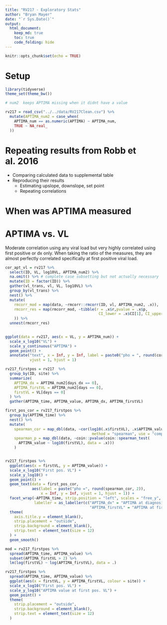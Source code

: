 ```yaml
---
title: "RV217 - Exploratory Stats"
author: "Bryan Mayer"
date: "`r Sys.Date()`"
output: 
  html_document:
    keep_md: true
    toc: true
    code_folding: hide
---
```


```r
knitr::opts_chunk$set(echo = TRUE)
```


<!---
Creation Date: 07/10/2019
Creation Author: Bryan Mayer
--->



# Setup

```r
library(tidyverse)
theme_set(theme_bw())

# num2  keeps APTIMA missing when it didnt have a value 

rv217 = read_csv("../../data/RV217Clean.csv") %>%
  mutate(APTIMA_num2 = case_when(
    APTIMA_num == as.numeric(APTIMA) ~ APTIMA_num,
    TRUE ~ NA_real_
  ))

```


# Repeating results from Robb et al. 2016

- Comparing calculated data to supplemental table
- Reproducing their results
  - Estimating upslope, downslope, set point
  - Repeating correlations

# When was APTIMA measured



# APTIMA vs. VL

Moderate correlation using any viral load but very highly correlated using first positive or dx only. When taking the ratio of the measures, they are almost perfectly correlated specifically at first positive viral load.

```r

cor_apt_vl = rv217 %>%
  select(ID, VL, log10VL, APTIMA_num2) %>%
  na.omit() %>% # complete case subsetting but not actually necessary
  mutate(ID = factor(ID)) %>%
  gather(vl_trans, vl, VL, log10VL) %>%
  group_by(vl_trans) %>%
  nest() %>%
  mutate(
    rmcorr_mod = map(data, ~rmcorr::rmcorr(ID, vl, APTIMA_num2, .x)),
    rmcorr_res = map(rmcorr_mod, ~tibble(r = .x$r,pvalue = .x$p, 
                                          CI_lower = .x$CI[1], CI_upper = .x$CI[2])
    )) %>%
  unnest(rmcorr_res)
  

ggplot(data = rv217, aes(x = VL, y = APTIMA_num)) +
  scale_x_log10("VL") +
  scale_y_continuous("APTIMA") +
  geom_point() +
  annotate("text", x = Inf, y = Inf, label = paste0("pho = ", round(cor_apt_vl$r[2], 2)),
           vjust = 1, hjust = 1)

```


```r

rv217_firstpos = rv217  %>%
  group_by(ID, site) %>%
  summarize(
    APTIMA_dx = APTIMA_num2[days_dx == 0],
    APTIMA_firstVL = APTIMA_num2[days == 0],
    firstVL = VL[days == 0]
  ) %>%
  gather(APTIMA_time, APTIMA_value, APTIMA_dx, APTIMA_firstVL)

first_pos_cor = rv217_firstpos %>%
  group_by(APTIMA_time) %>%
  nest() %>%
  mutate(
    spearman_cor = map_dbl(data, ~cor(log10(.x$firstVL), .x$APTIMA_value, 
                                       method = "spearman", use = "complete.obs")),
    spearman_p = map_dbl(data, ~coin::pvalue(coin::spearman_test(
      APTIMA_value ~ log10(firstVL), data = .x)))
    )


rv217_firstpos %>%
  ggplot(aes(x = firstVL, y = APTIMA_value)) +
  scale_x_log10("First pos. VL") +
  scale_y_log10() +
  geom_point() +
  geom_text(data = first_pos_cor, 
            aes(label = paste("pho =", round(spearman_cor, 2)),
                x = Inf, y = Inf, vjust = 1, hjust = 1)) +
  facet_wrap(~APTIMA_time, strip.position = "left", scales = "free_y",
             labeller = as_labeller(c("APTIMA_dx" = "APTIMA at diagnosis",
                                      "APTIMA_firstVL" = "APTIMA at first pos. VL"))) +
  theme(
    axis.title.y = element_blank(),
    strip.placement = "outside",
    strip.background = element_blank(),
    strip.text = element_text(size = 12)
  ) +
  geom_smooth()

```


```r
mod = rv217_firstpos %>%
  spread(APTIMA_time, APTIMA_value) %>%
  subset(APTIMA_firstVL > 2) %>%
  lm(log(firstVL) ~ log(APTIMA_firstVL), data = .)

```



```r

rv217_firstpos %>%
  spread(APTIMA_time, APTIMA_value) %>%
  ggplot(aes(x = firstVL, y = APTIMA_firstVL, colour = site)) +
  scale_x_log10("First pos. VL") +
  scale_y_log10("APTIMA value at first pos. VL") +
  geom_point() +
  theme(
    strip.placement = "outside",
    strip.background = element_blank(),
    strip.text = element_text(size = 12)
  )

```
